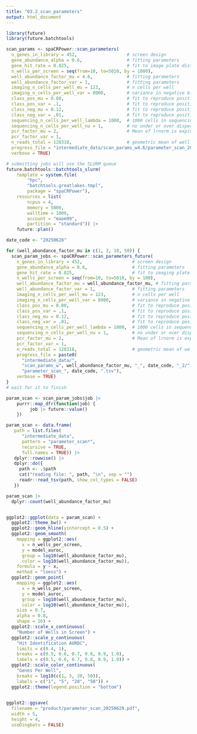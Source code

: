 ```yaml
---
title: "03.2_scan_parameters"
output: html_document
---
```

```r
library(future)
library(future.batchtools)
```



```r
scan_params <- spaCRPower::scan_parameters(
  n_genes_in_library = 452,                   # screen design 
  gene_abundance_alpha = 0.6,                 # fitting parameters
  gene_hit_rate = 0.025,                      # fit to image plate distribution
  n_wells_per_screen = seq(from=10, to=5010, by = 1000),
  well_abundance_factor_mu = 4.6,             # fitting parameters
  well_abundance_factor_var = 1,              # fitting parameters
  imaging_n_cells_per_well_mu = 123,          # n cells per well
  imaging_n_cells_per_well_var = 8000,        # variance in negative binomial sampling
  class_pos_mu = 0.80,                        # fit to reproduce positivity rates in wells
  class_pos_var = .1,                         # fit to reproduce positivity rates in wells
  class_neg_mu = 0.12,                        # fit to reproduce positivity rates in wells
  class_neg_var = .01,                        # fit to reproduce positivity rates in wells
  sequencing_n_cells_per_well_lambda = 1000,  # 1000 cells in sequencing plate for each gene in the well
  sequencing_n_cells_per_well_nu = 1,         # no under or over dispersion => Poisson
  pcr_factor_mu = 2,                          # Mean of lrnorm is exp(mu + 1/var) = ~12.1
  pcr_factor_var = 1,
  n_reads_total = 128318,                     # geometric mean of well reads
  progress_file = "intermediate_data/scan_params_w4.6/parameter_scan_20250621.tsv",
  verbose = TRUE)         
```

```r
# submitting jobs will use the SLURM queue
future.batchtools::batchtools_slurm(
    template = system.file(
        "hpc",
        "batchtools.greatlakes.tmpl",
        package = "spaCRPower"),
    resources = list(
        ncpus = 4,
        memory = 5000,
        walltime = 1000,
        account = "maom99",
        partition = "standard")) |>
    future::plan()
```



```r

date_code <- "20250628"

for (well_abundance_factor_mu in c(1, 3, 10, 50)) {
  scan_param_jobs <- spaCRPower::scan_parameters_future(
    n_genes_in_library = 452,                   # screen design 
    gene_abundance_alpha = 0.6,                 # fitting parameters
    gene_hit_rate = 0.025,                      # fit to imaging plate data
    n_wells_per_screen = seq(from=10, to=5010, by = 100),
    well_abundance_factor_mu = well_abundance_factor_mu, # fitting parameters
    well_abundance_factor_var = 1,              # fitting parameters
    imaging_n_cells_per_well_mu = 123,          # n cells per well
    imaging_n_cells_per_well_var = 8000,        # variance in negative binomial sampling
    class_pos_mu = 0.80,                        # fit to reproduce positivity rates in wells
    class_pos_var = .1,                         # fit to reproduce positivity rates in wells
    class_neg_mu = 0.12,                        # fit to reproduce positivity rates in wells
    class_neg_var = .01,                        # fit to reproduce positivity rates in wells
    sequencing_n_cells_per_well_lambda = 1000,  # 1000 cells in sequencing plate for each gene in the well
    sequencing_n_cells_per_well_nu = 1,         # no under or over dispersion => Poisson
    pcr_factor_mu = 2,                          # Mean of lrnorm is exp(mu + 1/var) = ~12.1
    pcr_factor_var = 1,
    n_reads_total = 128318,                     # geometric mean of well reads
    progress_file = paste0(
      "intermediate_data/",
      "scan_params_w", well_abundance_factor_mu, "_", date_code, "_2/",
      "parameter_scan_", date_code, ".tsv"),
    verbose = TRUE)
}
# wait for it to finish

param_scan <- scan_param_jobs$job |>
    purrr::map_dfr(function(job) {
         job |> future::value()
    })

```

```r

param_scan <- data.frame(
   path = list.files(
      "intermediate_data",
      pattern = "parameter_scan*",
      recursive = TRUE,
      full.names = TRUE)) |>
   dplyr::rowwise() |>
   dplyr::do({
     path <- .$path
     cat("reading file: ", path, "\n", sep = "")
     readr::read_tsv(path, show_col_types = FALSE)
   })

param_scan |>
  dplyr::count(well_abundance_factor_mu)


ggplot2::ggplot(data = param_scan) +
  ggplot2::theme_bw() +
  ggplot2::geom_hline(yintercept = 0.5) +
  ggplot2::geom_smooth(
    mapping = ggplot2::aes(
      x = n_wells_per_screen,
      y = model_auroc,
      group = log10(well_abundance_factor_mu),
      color = log10(well_abundance_factor_mu)),
    formula = y ~ x,
    method = "loess") +
  ggplot2::geom_point(
    mapping = ggplot2::aes(
      x = n_wells_per_screen,
      y = model_auroc,
      group = log10(well_abundance_factor_mu),
      color = log10(well_abundance_factor_mu)),
    size = 0.7,
    alpha = 0.8,
    shape = 16) +
  ggplot2::scale_x_continuous(
    "Number of Wells in Screen") +
  ggplot2::scale_y_continuous(
    "Hit Identification AUROC",
    limits = c(0.4, 1),
    breaks = c(0.5, 0.6, 0.7, 0.8, 0.9, 1.0),
    labels = c(0.5, 0.6, 0.7, 0.8, 0.9, 1.0)) +
  ggplot2::scale_color_continuous(
    "Genes Per Well",
    breaks = log10(c(1, 5, 20, 50)),
    labels = c("1", "5", "20", "50")) +
  ggplot2::theme(legend.position = "bottom")
    

ggplot2::ggsave(
  filename = "product/parameter_scan_20250629.pdf",
  width = 5,
  height = 4,
  useDingbats = FALSE)



```

